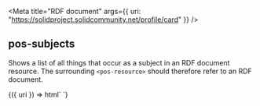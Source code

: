 

<Meta
  title="RDF document"
  args={{ uri: "https://solidproject.solidcommunity.net/profile/card" }}
/>

## pos-subjects

Shows a list of all things that occur as a subject in an RDF document resource. The
surrounding `<pos-resource>` should therefore refer to an RDF document.

<Canvas withSource="open">
  <Story name="pos-subjects">
    {({ uri }) => html`
      <pos-resource uri=${uri}>
        <pos-subjects />
      </pos-resource>
    `}
  </Story>
</Canvas>
